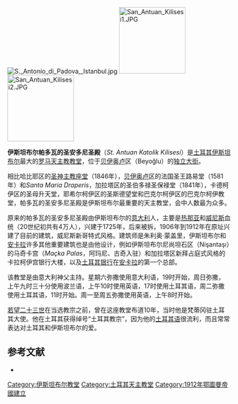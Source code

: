 [[Image:S._Antonio_di_Padova,_Istanbul.jpg|thumb]]
[[Image:San_Antuan_Kilisesi1.JPG|150px]]
[[Image:San_Antuan_Kilisesi2.JPG|150px]]

'''伊斯坦布尔帕多瓦的圣安多尼圣殿'''（''St. Antuan Katolik Kilisesi''）是[[土耳其|土耳其]][[伊斯坦布尔|伊斯坦布尔]]最大的[[罗马天主教|罗马天主教]][[教堂|教堂]]，位于[[贝伊奥卢|贝伊奥卢]]区（Beyoğlu）的[[独立大街|独立大街]]。

相比哈比耶区的[[圣神主教座堂|圣神主教座堂]]（1846年），[[贝伊奥卢|贝伊奥卢]]区的法国圣王路易堂（1581年）和''Santa Maria Draperis''，加拉塔区的圣伯多禄圣保禄堂（1841年），卡德柯伊区的圣母升天堂，耶希尔柯伊区的圣斯德望堂和巴克尔柯伊区的巴克尔柯伊教堂，帕多瓦的圣安多尼圣殿是伊斯坦布尔最重要的天主教堂，会中人数最为众多。

原来的帕多瓦的圣安多尼圣殿由伊斯坦布尔的[[意大利|意大利]]人，主要是[[热那亚|热那亚]]和[[威尼斯|威尼斯]]血统（20世纪初共有4万人），兴建于1725年，后来被拆，1906年到1912年在原址兴建了目前的建筑，威尼斯新哥特式风格。建筑师是朱利奥·蒙盖里，伊斯坦布尔和[[安卡拉|安卡拉]]许多其他重要建筑也是由他设计，例如伊斯坦布尔尼尚坦石区（Nişantaşı）的马奇卡宫（''Maçka Palas''，阿玛尼、古奇入驻）和加拉塔区新拜占庭式风格的卡拉柯伊宫银行大楼，以及[[土耳其银行|土耳其银行]]在[[安卡拉|安卡拉]]的第一个总部。 

该教堂是由意大利神父主持。星期六弥撒使用意大利语，19时开始，周日弥撒，上午九时三十分使用波兰语，上午10时使用英语，17时使用土耳其语，周二弥撒使用土耳其语，11时开始。周一至周五弥撒使用英语，上午8时开始。

[[若望二十三世|若望二十三世]]在当选教宗之前，曾在这座教堂布道10年，当时他是梵蒂冈驻土耳其大使。他在土耳其获得绰号“土耳其教宗”，因为他的[[土耳其语|土耳其语]]很流利，而且常常表达对土耳其和伊斯坦布尔的爱。

==参考文献==
*{{cite web |url=http://sentantuan.com/ |title=Sent Antuan Kilisesi |language=tr |trans_title=Church of St. Antony |accessdate=5 June 2010 |archive-date=2015-12-10 |archive-url=https://web.archive.org/web/20151210091216/http://www.sentantuan.com/ |dead-url=yes }}

{{coord|41.0325|N|28.9764|E|display=title|source:cawiki}}

{{Authority control}}
{{DEFAULTSORT:St. Anthony Of Padua Church In Istanbul}}
[[Category:伊斯坦布尔教堂|Category:伊斯坦布尔教堂]]
[[Category:土耳其天主教堂|Category:土耳其天主教堂]]
[[Category:1912年鄂圖曼帝國建立|Category:1912年鄂圖曼帝國建立]]